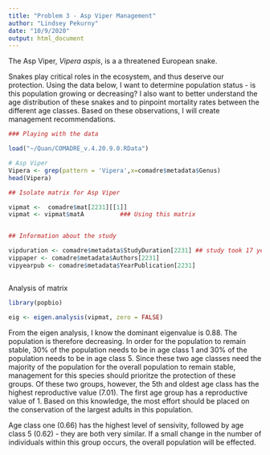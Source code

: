 ```yaml
---
title: "Problem 3 - Asp Viper Management"
author: "Lindsey Pekurny"
date: "10/9/2020"
output: html_document
---
```


The Asp Viper, *Vipera aspis*, is a a threatened European snake.

Snakes play critical roles in the ecosystem, and thus deserve our protection. Using the data below, I want to determine population status - is this population growing or decreasing? I also want to better understand the age distribution of these snakes and to pinpoint mortality rates between the different age classes. Based on these observations, I will create management recommendations.

```r

### Playing with the data

load("~/Quan/COMADRE_v.4.20.9.0.RData")

# Asp Viper
Vipera <- grep(pattern = 'Vipera',x=comadre$metadata$Genus)
head(Vipera)

## Isolate matrix for Asp Viper

vipmat <-  comadre$mat[2231][[1]]
vipmat <- vipmat$matA          ### Using this matrix


## Information about the study

vipduration <- comadre$metadata$StudyDuration[2231] ## study took 17 years
vippaper <- comadre$metadata$Authors[2231]
vipyearpub <- comadre$metadata$YearPublication[2231]



```


Analysis of matrix

``` r

library(popbio)

eig <- eigen.analysis(vipmat, zero = FALSE)


```

From the eigen analysis, I know the dominant eigenvalue is 0.88. The population is therefore decreasing. In order for the population to remain stable, 30% of the population needs to be in age class 1 and 30% of the population needs to be in age class 5. Since these two age classes need the majority of the population for the overall population to remain stable, management for this species should prioritze the protection of these groups. Of these two groups, however, the 5th and oldest age class has the highest reproductive value (7.01). The first age group has a reproductive value of 1. Based on this knowledge, the most effort should be placed on the conservation of the largest adults in this population.

Age class one (0.66) has the highest level of sensivity, followed by age class 5 (0.62) - they are both very similar. If a small change in the number of individuals within this group occurs, the overall population will be effected.